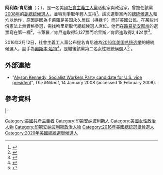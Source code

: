 {{多個問題|
{{Expand|time=2016-08-17T04:45:24+00:00}}
{{请求翻译|time=2016-08-17T04:45:24+00:00}}
}}
{{Infobox officeholder
|name	        = 阿利森·肯尼迪<br>Alyson Kennedy
|image          = 
|caption        = 
|birth_date     =  {{birth date and age|1950|6|11}}
|birth_place    = {{USA}}[[印第安納州|印第安納州]][[印第安納波利斯|印第安納波利斯]]
|death_date     = 
|death_place    = 
|alma_mater     = 
|party          = [[社會主義工人黨_(美國)|社會主義工人黨]]
|occupation     = 
|spouse         = 
|children       = 
|religion       = 
|website        = 
}}

'''阿利森·肯尼迪'''（{{lang-en|Alyson Kennedy}}；{{bd|1950年|6月11日}}），是一名美國[[社會主義工人黨_(美國)|社會主義工人黨]]活動家與政治家，曾擔任該黨[[2008年美国总统选举|2008年]]的[[美國副總統|副總統候選人]]，並特別爭取年輕人支持<ref>{{cite news |title=Airing 'Excluded' Third Party Views |author=Julia Russell |newspaper=The Diamondback |date=October 24, 2008 |url=http://www.diamondbackonline.com/2.2795/airing-excluded-third-party-views-1.279763 |accessdate=January 18, 2010 |archive-url=https://web.archive.org/web/20120227005103/http://www.diamondbackonline.com/2.2795/airing-excluded-third-party-views-1.279763 |archive-date=2012-02-27 |dead-url=yes }}</ref>。該次選舉黨內的[[美國總統|總統候選人]]{{le|羅傑·卡萊羅|Róger Calero}}和{{le|詹姆斯·哈里斯 (政治人物)|James Harris (politician)|詹姆斯·哈里斯}}均以他作{{le|競選搭檔|Running mate}}，原因是因為卡萊羅是[[美国永久居民|美国永久居民]]（持[[美国永久居民|綠卡]]）而非美國公民，在某些州份憲法上無資格參選，需找哈里斯取代總統候選人席位。他們在[[路易斯安那州|路易斯安那州]]的選票寫在第一欄<ref>{{cite news |title=Socialist Workers Party runs presidential candidate in La. |author=Sarah chacko |newspaper=The Advocate |date=August 12, 2008 |at=8A |url=http://www.2theadvocate.com/news/26856389.html?showAll=y&c=y |accessdate=January 18, 2010 }}</ref>，卡萊羅／肯尼迪取得5,127票而哈里斯／肯尼迪取得2,424票<ref>{{Cite web |url=http://www.fec.gov/pubrec/fe2008/2008presgeresults.pdf |title=2008 OFFICIAL PRESIDENTIAL GENERAL ELECTION RESULTS  |accessdate=2016-08-17 |archive-date=2017-04-30 |archive-url=https://web.archive.org/web/20170430015750/http://www.fec.gov/pubrec/fe2008/2008presgeresults.pdf |dead-url=no }}</ref>。

2016年2月12日，社會主義工人黨公布提名肯尼迪為[[2016年美国总统选举|2016年美国总统选举]]的總統候選人，副手為[[奧斯本·哈特|奧斯本·哈特]]<ref>{{cite news|url=http://www.themilitant.com/2016/8007/800701.html|title=Join the Socialist Workers Party 2016 US presidential campaign!|work=[[The_Militant|The Militant]]|accessdate=13 February 2016}}</ref>，是繼{{le|琳達·傑尼斯|Linda Jenness}}後該黨第二名女性總統候選人<ref name="Winger">{{cite web|url=http://ballot-access.org/2016/02/13/socialist-workers-party-announces-national-ticket-2/|title=Socialist Workers Party Announces National Ticket|last=Winger|first=Richard|date=February 13, 2016|accessdate=13 February 2016|archive-date=2016-02-15|archive-url=https://web.archive.org/web/20160215085307/http://ballot-access.org/2016/02/13/socialist-workers-party-announces-national-ticket-2/|dead-url=no}}</ref>
。

==外部連結==
* "[http://www.themilitant.com/2008/7202/720254.html Alyson Kennedy, Socialist Workers Party candidate for U.S. vice president]", ''The Militant'', 14 January 2008 (accessed 15 February 2008).

==參考資料==
{{reflist}}

{{s-start}}
{{s-ppo}}
{{s-bef|before={{le|阿因·霍金斯|Arrin Hawkins}}}}
{{s-ttl|title=[[社會主義工人黨_(美國)|社會主義工人黨]]副總統候選人|years=[[2008年美國總統選舉|2008年]]}}
{{s-aft|after={{le|莫拉·德盧卡|Maura DeLuca}}}}
|-
{{s-bef|before={{le|詹姆斯·哈里斯 (政治人物)|James Harris (politician)|詹姆斯·哈里斯}}}}
{{s-ttl|title=[[社會主義工人黨_(美國)|社會主義工人黨]]總統候選人|years=[[2016年美國總統選舉|2016年]]、[[2020年美國總統選舉|2020年]]}}
{{s-inc|recent}}
{{s-end}}

{{Authority control}}
{{DEFAULTSORT:Kennedy, Alyson}}

[[Category:美國共產主義者|Category:美國共產主義者]]
[[Category:印第安纳波利斯人|Category:印第安纳波利斯人]]
[[Category:美國女性政治人物|Category:美國女性政治人物]]
[[Category:印第安纳波利斯政治人物|Category:印第安纳波利斯政治人物]]
[[Category:2016年美國總統選舉候選人|Category:2016年美國總統選舉候選人]]
[[Category:2020年美國總統選舉候選人|Category:2020年美國總統選舉候選人]]